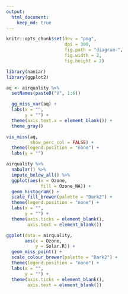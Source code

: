```yaml
---
output: 
  html_document:
    keep_md: true
---
```


```r
knitr::opts_chunk$set(dev = "png",
                      dpi = 300,
                      fig.path = "diagram-",
                      fig.width = 2, 
                      fig.height = 2)
```


```r
library(naniar)
library(ggplot2)
```


```r

aq <- airquality %>% 
  setNames(paste0("V", 1:6)) 

  gg_miss_var(aq) +
  labs(x = "",
       y = "") +
  theme(axis.text.x = element_blank()) +
  theme_gray()

```


```r
vis_miss(aq, 
         show_perc_col = FALSE) + 
  theme(legend.position = "none") +
  labs(y = "")
```

```r
airquality %>%
  nabular() %>%
  impute_below_all() %>%
  ggplot(aes(x = Ozone,
             fill = Ozone_NA)) + 
  geom_histogram() + 
  scale_fill_brewer(palette = "Dark2") + 
  theme(legend.position = "none") +
  labs(x = "",
       y = "") +
  theme(axis.ticks = element_blank(),
        axis.text = element_blank())

```

```r
ggplot(data = airquality,
       aes(x = Ozone,
           y = Solar.R)) + 
  geom_miss_point() + 
  scale_colour_brewer(palette = "Dark2") + 
  theme(legend.position = "none") +
  labs(x = "",
       y = "") +
  theme(axis.ticks = element_blank(),
        axis.text = element_blank())

```

